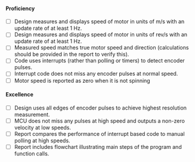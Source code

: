 #### Proficiency

- [ ] Design measures and displays speed of motor in units of m/s with an update rate of at least 1 Hz.
- [ ] Design measures and displays speed of motor in units of rev/s with an update rate of at least 1 Hz.
- [ ] Measured speed matches true motor speed and direction (calculations should be provided in the report to verify this).
- [ ] Code uses interrupts (rather than polling or timers) to detect encoder pulses.
- [ ] Interrupt code does not miss any encoder pulses at normal speed.
- [ ] Motor speed is reported as zero when it is not spinning

#### Excellence

- [ ] Design uses all edges of encoder pulses to achieve highest resolution measurement.
- [ ] MCU does not miss any pulses at high speed and outputs a non-zero velocity at low speeds.
- [ ] Report compares the performance of interrupt based code to manual polling at high speeds.
- [ ] Report includes flowchart illustrating main steps of the program and function calls.
